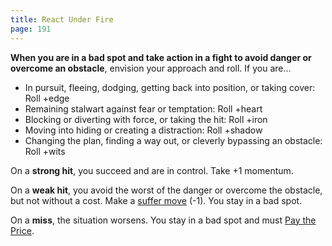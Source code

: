 ```yaml
---
title: React Under Fire
page: 191
---
```


**When you are in a bad spot and take action in a fight to avoid danger or overcome an obstacle**, envision your approach and roll. If you are...

- In pursuit, fleeing, dodging, getting back into position, or taking cover: Roll +edge
- Remaining stalwart against fear or temptation: Roll +heart
- Blocking or diverting with force, or taking the hit: Roll +iron
- Moving into hiding or creating a distraction: Roll +shadow
- Changing the plan, finding a way out, or cleverly bypassing an obstacle: Roll +wits

On a **strong hit**, you succeed and are in control. Take +1 momentum.

On a **weak hit**, you avoid the worst of the danger or overcome the obstacle, but not without a cost. Make a [suffer move](starforged/collections/moves/suffer) (-1). You stay in a bad spot.

On a **miss**, the situation worsens. You stay in a bad spot and must [Pay the Price](starforged/moves/fate/pay_the_price).
